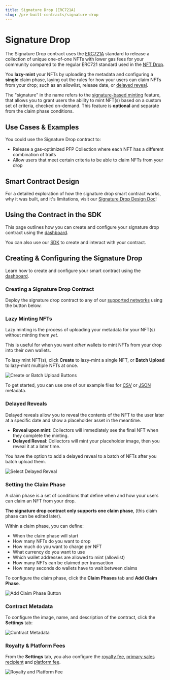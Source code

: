 ```yaml
---
title: Signature Drop (ERC721A)
slug: /pre-built-contracts/signature-drop
---
```



# Signature Drop

<div className="deployContractBtnContainer" style={{ marginTop: -70 }}>
  <DeployThisContractButton
    link={"https://thirdweb.com/contracts/new/pre-built/drop/signature-drop"}
    contractType="signature-drop"
  />
</div>

The Signature Drop contract uses the [ERC721A](https://www.erc721a.org/) standard to
release a collection of unique one-of-one NFTs with lower gas fees for your community
compared to the regular ERC721 standard used in the [NFT Drop](/pre-built-contracts/nft-drop).

You **lazy-mint** your NFTs by uploading the metadata and configuring a **single** claim phase, laying out the rules for how your users can claim
NFTs from your drop; such as an allowlist, release date, or [delayed reveal](/sdk/advanced-features/delayed-reveal).

The "signature" in the name refers to the [signature-based minting](/sdk/advanced-features/on-demand-minting) feature,
that allows you to grant users the ability to mint NFT(s) based on a custom set of criteria, checked
on-demand. This feature is **optional** and separate from the claim phase conditions.

<div className="row" style={{marginBottom:24}}>

<div className="col col--12" style={{ marginTop: 8 }}>
  <QuickstartCard
    name="Learn more about signature-based minting"
    link="/sdk/advanced-features/on-demand-minting"
    image="/assets/icons/sdks.png"
  />
</div>

</div>

## Use Cases & Examples

You could use the Signature Drop contract to:

- Release a gas-optimized PFP Collection where each NFT has a different combination of traits
- Allow users that meet certain criteria to be able to claim NFTs from your drop

<div className="row" style={{ marginBottom: 24 }}>
  <div className="col col--6" style={{ marginTop: 8 }}>
    <QuickstartCard
      name="Video: Build An ERC721A NFT Drop with signature-based Minting"
      link="https://www.youtube.com/watch?v=2ITg70MPFJ8"
      image="/assets/icons/education.png"
    />
  </div>
  <div className="col col--6" style={{ marginTop: 8 }}>
    <QuickstartCard
      name="Guide: Release An ERC721A NFT Drop Using the Signature Drop Contract"
      link="https://blog.thirdweb.com/guides/signature-drop"
      image="/assets/icons/education.png"
    />
  </div>
</div>

## Smart Contract Design

For a detailed exploration of how the signature drop smart contract works, why it was built,
and it's limitations, visit our [Signature Drop Design Doc](/contracts/design/SignatureDrop)!

<div className="row" style={{ marginBottom: 24 }}>
  <div className="col col--12" style={{ marginTop: 8 }}>
    <QuickstartCard
      name="Signature Drop Smart Contract Design Document"
      link="/contracts/design/SignatureDrop"
      image="/assets/icons/drop.png"
    />
  </div>
</div>

## Using the Contract in the SDK

This page outlines how you can create and configure your signature drop contract using the [dashboard](https://thirdweb.com/dashboard).

You can also use our [SDK](/sdk) to create and interact with your contract.

<div className="row" style={{ marginBottom: 24 }}>
  <div className="col col--12" style={{ marginTop: 8 }}>
    <QuickstartCard
      name="Using the Signature Drop Contract in the SDK"
      link="/sdk/interacting-with-contracts/signature-drop"
      image="/assets/icons/drop.png"
    />
  </div>
</div>

## Creating & Configuring the Signature Drop

Learn how to create and configure your smart contract using the [dashboard](https://thirdweb.com/dashboard).

### Creating a Signature Drop Contract

Deploy the signature drop contract to any of our
[supported networks](https://blog.thirdweb.com/guides/which-network-should-you-use) using the button below.

<div style={{ width: "fit-content" }}>
  <DeployThisContractButton
    link={"https://thirdweb.com/contracts/new/pre-built/token/signature-drop"}
    contractType="signature-drop"
  />
</div>

### Lazy Minting NFTs

Lazy minting is the process of uploading your metadata for your NFT(s) without minting them _yet_.

This is useful for when you want _other_ wallets to mint NFTs from your drop into their own wallets.

To lazy mint NFT(s), click **Create** to lazy-mint a single NFT, or **Batch Upload** to lazy-mint multiple NFTs at once.

![Create or Batch Upload Buttons](../assets/lazy-minting.png)

To get started, you can use one of our example files for [CSV](https://thirdweb.com/example.csv) or [JSON](https://nightly.thirdweb.com/example.json) metadata.

### Delayed Reveals

Delayed reveals allow you to reveal the contents of the NFT to the user later at a specific date and show a placeholder asset in the meantime.

- **Reveal upon mint**: Collectors will immediately see the final NFT when they complete the minting.
- **Delayed Reveal**: Collectors will mint your placeholder image, then you reveal it at a later time.

You have the option to add a delayed reveal to a batch of NFTs after you batch upload them.

![Select Delayed Reveal](../assets/select-delayed-reveal.png)

### Setting the Claim Phase

A claim phase is a set of conditions that define when and how your users can claim an NFT from your drop.

**The signature drop contract only supports one claim phase**, (this claim phase can be edited later).

Within a claim phase, you can define:

- When the claim phase will start
- How many NFTs do you want to drop
- How much do you want to charge per NFT
- What currency do you want to use
- Which wallet addresses are allowed to mint (allowlist)
- How many NFTs can be claimed per transaction
- How many seconds do wallets have to wait between claims

To configure the claim phase, click the **Claim Phases** tab and **Add Claim Phase**.

![Add Claim Phase Button](../assets/add-claim-phase.png)

### Contract Metadata

To configure the image, name, and description of the contract, click the **Settings** tab:

![Contract Metadata](../assets/contract-metadata.png)

### Royalty & Platform Fees

From the **Settings** tab, you also configure the [royalty fee](/dashboard/contract-settings),
[primary sales recipient](/dashboard/contract-settings#primary-sales-recipient)
and [platform fee](/dashboard/contract-settings).

![Royalty and Platform Fee](../assets/more-settings.png)
